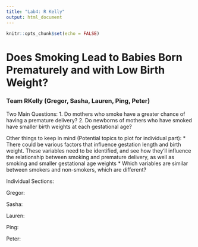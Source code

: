 ```yaml
---
title: "Lab4: R Kelly"
output: html_document
---
```


```r
knitr::opts_chunk$set(echo = FALSE)
```

# Does Smoking Lead to Babies Born Prematurely and with Low Birth Weight?

### Team RKelly (Gregor, Sasha, Lauren, Ping, Peter)

Two Main Questions:
1. Do mothers who smoke have a greater chance of having a premature delivery?
2. Do newborns of mothers who have smoked have smaller birth weights at each gestational age?

Other things to keep in mind (Potential topics to plot for individual part): 
* There could be various factors that influence gestation length and birth weight. These variables need to be identified, and see how they'll influence the relationship between smoking and premature delivery, as well as smoking and smaller gestational age weights
* Which variables are similar between smokers and non-smokers, which are different? 

Individual Sections:

Gregor:

Sasha:

Lauren:

Ping: 

Peter:








